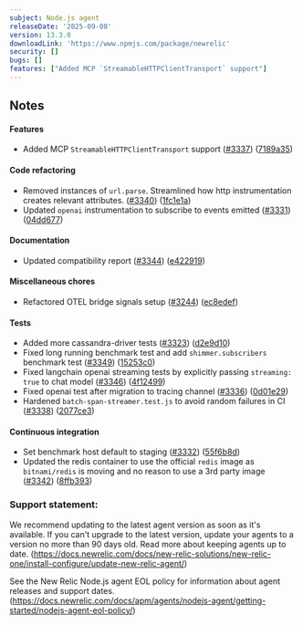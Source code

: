 ```yaml
---
subject: Node.js agent
releaseDate: '2025-09-08'
version: 13.3.0
downloadLink: 'https://www.npmjs.com/package/newrelic'
security: []
bugs: []
features: ["Added MCP `StreamableHTTPClientTransport` support"]
---
```


## Notes

#### Features

* Added MCP `StreamableHTTPClientTransport` support ([#3337](https://github.com/newrelic/node-newrelic/pull/3337)) ([7189a35](https://github.com/newrelic/node-newrelic/commit/7189a35d0676a01d995420b2c6f27a54f8eb0307))

#### Code refactoring

* Removed instances of `url.parse`. Streamlined how http instrumentation creates relevant attributes. ([#3340](https://github.com/newrelic/node-newrelic/pull/3340)) ([1fc1e1a](https://github.com/newrelic/node-newrelic/commit/1fc1e1a4086200bd3fd76081913498d7ca344a3a))
* Updated `openai` instrumentation to subscribe to events emitted ([#3331](https://github.com/newrelic/node-newrelic/pull/3331)) ([04dd677](https://github.com/newrelic/node-newrelic/commit/04dd6774df87489cce41b0bb2b60c56b79e2265d))

#### Documentation

* Updated compatibility report ([#3344](https://github.com/newrelic/node-newrelic/pull/3344)) ([e422919](https://github.com/newrelic/node-newrelic/commit/e4229195318b2d2e33cc753b7898357daf72a372))

#### Miscellaneous chores

* Refactored OTEL bridge signals setup ([#3244](https://github.com/newrelic/node-newrelic/pull/3244)) ([ec8edef](https://github.com/newrelic/node-newrelic/commit/ec8edefdc49de276f30a1fc778f09b0d3042c392))

#### Tests

* Added more cassandra-driver tests ([#3323](https://github.com/newrelic/node-newrelic/pull/3323)) ([d2e9d10](https://github.com/newrelic/node-newrelic/commit/d2e9d103ee74358e88e53ab89c498f261f387ae5))
* Fixed long running benchmark test and add `shimmer.subscribers` benchmark test ([#3349](https://github.com/newrelic/node-newrelic/pull/3349)) ([15253c0](https://github.com/newrelic/node-newrelic/commit/15253c08f6d8381f516040e339a0aedaf04e365e))
* Fixed langchain openai streaming tests by explicitly passing `streaming: true` to chat model ([#3346](https://github.com/newrelic/node-newrelic/pull/3346)) ([4f12499](https://github.com/newrelic/node-newrelic/commit/4f12499c2c9248b7f510c76f19cc8d54eb53da2e))
* Fixed openai test after migration to tracing channel ([#3336](https://github.com/newrelic/node-newrelic/pull/3336)) ([0d01e29](https://github.com/newrelic/node-newrelic/commit/0d01e299cb84c9715f3136ab458534c72eea3145))
* Hardened `batch-span-streamer.test.js` to avoid random failures in CI ([#3338](https://github.com/newrelic/node-newrelic/pull/3338)) ([2077ce3](https://github.com/newrelic/node-newrelic/commit/2077ce35db319d0128337faed0ff77b00f76d8f1))

#### Continuous integration

* Set benchmark host default to staging ([#3332](https://github.com/newrelic/node-newrelic/pull/3332)) ([55f6b8d](https://github.com/newrelic/node-newrelic/commit/55f6b8d757afc1632f1be1c0ef1a4ccab23ca3c4))
* Updated the redis container to use the official `redis` image as `bitnami/redis` is moving and no reason to use a 3rd party image ([#3342](https://github.com/newrelic/node-newrelic/pull/3342)) ([8ffb393](https://github.com/newrelic/node-newrelic/commit/8ffb393ef5e84b188d899580061b2b57171e8166))


### Support statement:

We recommend updating to the latest agent version as soon as it's available. If you can't upgrade to the latest version, update your agents to a version no more than 90 days old. Read more about keeping agents up to date. (https://docs.newrelic.com/docs/new-relic-solutions/new-relic-one/install-configure/update-new-relic-agent/)

See the New Relic Node.js agent EOL policy for information about agent releases and support dates. (https://docs.newrelic.com/docs/apm/agents/nodejs-agent/getting-started/nodejs-agent-eol-policy/)